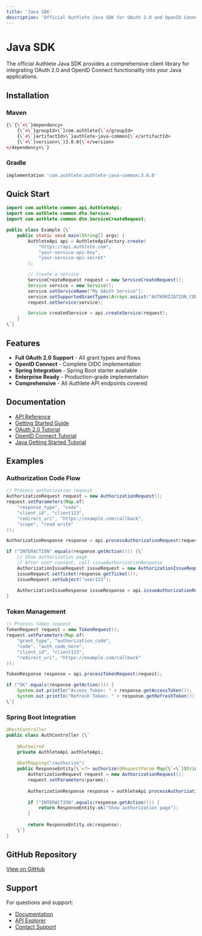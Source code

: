 ```yaml
---
title: 'Java SDK'
description: 'Official Authlete Java SDK for OAuth 2.0 and OpenID Connect'
---
```


# Java SDK

The official Authlete Java SDK provides a comprehensive client library for integrating OAuth 2.0 and OpenID Connect functionality into your Java applications.

## Installation

### Maven

```xml
{\`{\`<\`}dependency>
    {\`<\`}groupId>\`}com.authlete{\`</groupId>
    {\`<\`}artifactId>\`}authlete-java-common{\`</artifactId>
    {\`<\`}version>\`}3.0.0{\`</version>
</dependency>\`}
```

### Gradle

```gradle
implementation 'com.authlete:authlete-java-common:3.0.0'
```

## Quick Start

```java
import com.authlete.common.api.AuthleteApi;
import com.authlete.common.dto.Service;
import com.authlete.common.dto.ServiceCreateRequest;

public class Example {\`
    public static void main(String[] args) {
        AuthleteApi api = AuthleteApiFactory.create(
            "https://api.authlete.com",
            "your-service-api-key",
            "your-service-api-secret"
        );

        // Create a service
        ServiceCreateRequest request = new ServiceCreateRequest();
        Service service = new Service();
        service.setServiceName("My OAuth Service");
        service.setSupportedGrantTypes(Arrays.asList("AUTHORIZATION_CODE", "REFRESH_TOKEN"));
        request.setService(service);

        Service createdService = api.createService(request);
    }
\`}
```

## Features

- **Full OAuth 2.0 Support** - All grant types and flows
- **OpenID Connect** - Complete OIDC implementation
- **Spring Integration** - Spring Boot starter available
- **Enterprise Ready** - Production-grade implementation
- **Comprehensive** - All Authlete API endpoints covered

## Documentation

- [API Reference](/api-reference)
- [Getting Started Guide](/getting-started)
- [OAuth 2.0 Tutorial](/tutorials/oauth-tutorial)
- [OpenID Connect Tutorial](/tutorials/oidc-tutorial)
- [Java Getting Started Tutorial](/tutorials/java-getting-started)

## Examples

### Authorization Code Flow

```java
// Process authorization request
AuthorizationRequest request = new AuthorizationRequest();
request.setParameters(Map.of(
    "response_type", "code",
    "client_id", "client123",
    "redirect_uri", "https://example.com/callback",
    "scope", "read write"
));

AuthorizationResponse response = api.processAuthorizationRequest(request);

if ("INTERACTION".equals(response.getAction())) {\`
    // Show authorization page
    // After user consent, call issueAuthorizationResponse
    AuthorizationIssueRequest issueRequest = new AuthorizationIssueRequest();
    issueRequest.setTicket(response.getTicket());
    issueRequest.setSubject("user123");
    
    AuthorizationIssueResponse issueResponse = api.issueAuthorizationResponse(issueRequest);
}
```

### Token Management

```java
// Process token request
TokenRequest request = new TokenRequest();
request.setParameters(Map.of(
    "grant_type", "authorization_code",
    "code", "auth_code_here",
    "client_id", "client123",
    "redirect_uri", "https://example.com/callback"
));

TokenResponse response = api.processTokenRequest(request);

if ("OK".equals(response.getAction())) {
    System.out.println("Access Token: " + response.getAccessToken());
    System.out.println("Refresh Token: " + response.getRefreshToken());
\`}
```

### Spring Boot Integration

```java
@RestController
public class AuthController {\`
    
    @Autowired
    private AuthleteApi authleteApi;
    
    @GetMapping("/authorize")
    public ResponseEntity{\`<?> authorize(@RequestParam Map{\`<\`}String, String>\`} params) {
        AuthorizationRequest request = new AuthorizationRequest();
        request.setParameters(params);
        
        AuthorizationResponse response = authleteApi.processAuthorizationRequest(request);
        
        if ("INTERACTION".equals(response.getAction())) {
            return ResponseEntity.ok("Show authorization page");
        }
        
        return ResponseEntity.ok(response);
    \`}
}
```

## GitHub Repository

[View on GitHub](https://github.com/authlete/authlete-java)

## Support

For questions and support:
- [Documentation](/reference/knowledge-base)
- [API Explorer](/tools/api-explorer)
- [Contact Support](https://www.authlete.com/contact/)
